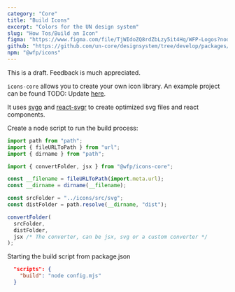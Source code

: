 ```yaml
---
category: "Core"
title: "Build Icons"
excerpt: "Colors for the UN design system"
slug: "How Tos/Build an Icon"
figma: "https://www.figma.com/file/TjWIdoZQ8rdZbLzy5it4Hq/WFP-Logos?node-id=0%3A1&t=ErGHrrrmCgyzd3OH-1"
github: "https://github.com/un-core/designsystem/tree/develop/packages/logos"
npm: "@wfp/icons"
---
```


<Callout kind="warning">This is a draft. Feedback is much appreciated.</Callout>

`icons-core` allows you to create your own icon library. An example project can be found TODO: Update [here](https://github.com/un-core/designsystem/tree/feat/icons-and-tools/packages/icons-react).

It uses [svgo](https://github.com/svg/svgo) and [react-svgr](https://react-svgr.com) to create optimized svg files and react components.

Create a node script to run the build process:

```js
import path from "path";
import { fileURLToPath } from "url";
import { dirname } from "path";

import { convertFolder, jsx } from "@wfp/icons-core";

const __filename = fileURLToPath(import.meta.url);
const __dirname = dirname(__filename);

const srcFolder = "../icons/src/svg";
const distFolder = path.resolve(__dirname, "dist");

convertFolder(
  srcFolder,
  distFolder,
  jsx /* The converter, can be jsx, svg or a custom converter */
);
```

Starting the build script from package.json

```json
  "scripts": {
    "build": "node config.mjs"
  }
```
